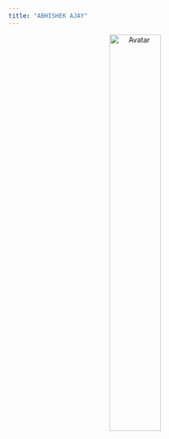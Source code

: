 ```yaml
---
title: "ABHISHEK AJAY"
---
```




<center><img src="images/me.jpg" alt="Avatar" width="45%"></center>
  